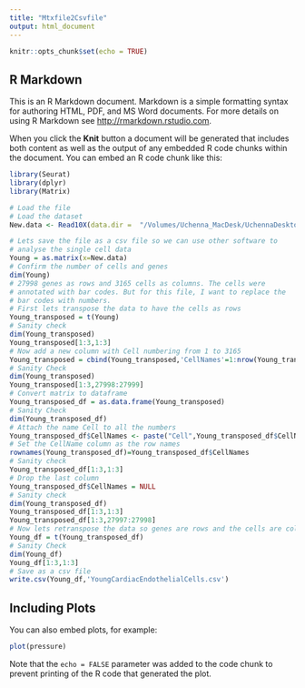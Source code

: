 ```yaml
---
title: "Mtxfile2Csvfile"
output: html_document
---
```


```r
knitr::opts_chunk$set(echo = TRUE)
```

## R Markdown

This is an R Markdown document. Markdown is a simple formatting syntax for authoring HTML, PDF, and MS Word documents. For more details on using R Markdown see <http://rmarkdown.rstudio.com>.

When you click the **Knit** button a document will be generated that includes both content as well as the output of any embedded R code chunks within the document. You can embed an R code chunk like this:

```r
library(Seurat)
library(dplyr)
library(Matrix)

# Load the file
# Load the dataset
New.data <- Read10X(data.dir =  "/Volumes/Uchenna_MacDesk/UchennaDesktop/Desktop/BarnesLab/SingleCellRNASeq/YoungCardiacOldCardiacEndothelialCells/Project_CEL171114AB_Data/New/filtered_gene_bc_matrices/mm10")

# Lets save the file as a csv file so we can use other software to
# analyse the single cell data
Young = as.matrix(x=New.data)
# Confirm the number of cells and genes
dim(Young)
# 27998 genes as rows and 3165 cells as columns. The cells were
# annotated with bar codes. But for this file, I want to replace the
# bar codes with numbers.
# First lets transpose the data to have the cells as rows
Young_transposed = t(Young)
# Sanity check
dim(Young_transposed)
Young_transposed[1:3,1:3]
# Now add a new column with Cell numbering from 1 to 3165
Young_transposed = cbind(Young_transposed,'CellNames'=1:nrow(Young_transposed))
# Sanity Check
dim(Young_transposed)
Young_transposed[1:3,27998:27999]
# Convert matrix to dataframe
Young_transposed_df = as.data.frame(Young_transposed)
# Sanity Check
dim(Young_transposed_df)
# Attach the name Cell to all the numbers
Young_transposed_df$CellNames <- paste("Cell",Young_transposed_df$CellNames, sep="_")
# Set the CellName column as the row names
rownames(Young_transposed_df)=Young_transposed_df$CellNames
# Sanity check
Young_transposed_df[1:3,1:3]
# Drop the last column 
Young_transposed_df$CellNames = NULL
# Sanity check
dim(Young_transposed_df)
Young_transposed_df[1:3,1:3]
Young_transposed_df[1:3,27997:27998]
# Now lets retranspose the data so genes are rows and the cells are columns
Young_df = t(Young_transposed_df)
# Sanity Check
dim(Young_df)
Young_df[1:3,1:3]
# Save as a csv file 
write.csv(Young_df,'YoungCardiacEndothelialCells.csv')
```

## Including Plots

You can also embed plots, for example:

```r
plot(pressure)
```

Note that the `echo = FALSE` parameter was added to the code chunk to prevent printing of the R code that generated the plot.
